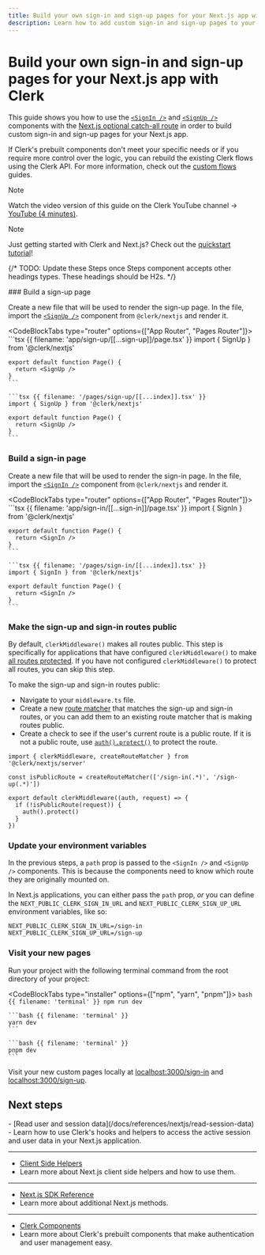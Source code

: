 ```yaml
---
title: Build your own sign-in and sign-up pages for your Next.js app with Clerk
description: Learn how to add custom sign-in and sign-up pages to your Next.js app with Clerk's prebuilt components.
---
```


# Build your own sign-in and sign-up pages for your Next.js app with Clerk

This guide shows you how to use the [`<SignIn />`](/docs/components/authentication/sign-in) and [`<SignUp />`](/docs/components/authentication/sign-up) components with the [Next.js optional catch-all route](https://nextjs.org/docs/pages/building-your-application/routing/dynamic-routes#catch-all-segments) in order to build custom sign-in and sign-up pages for your Next.js app.

If Clerk's prebuilt components don't meet your specific needs or if you require more control over the logic, you can rebuild the existing Clerk flows using the Clerk API. For more information, check out the [custom flows](/docs/custom-flows/overview) guides.

> [!NOTE]
> Watch the video version of this guide on the Clerk YouTube channel  → [YouTube (4 minutes)](https://youtu.be/fsuHLafTYyg).

> [!NOTE]
> Just getting started with Clerk and Next.js? Check out the [quickstart tutorial](/docs/quickstarts/nextjs)!

{/* TODO: Update these Steps once Steps component accepts other headings types. These headings should be H2s. */}

<Steps>
  ### Build a sign-up page

  Create a new file that will be used to render the sign-up page. In the file, import the [`<SignUp />`](/docs/components/authentication/sign-up) component from `@clerk/nextjs` and render it.

  <CodeBlockTabs type="router" options={["App Router", "Pages Router"]}>
    ```tsx {{ filename: 'app/sign-up/[[...sign-up]]/page.tsx' }}
    import { SignUp } from '@clerk/nextjs'

    export default function Page() {
      return <SignUp />
    }
    ```

    ```tsx {{ filename: '/pages/sign-up/[[...index]].tsx' }}
    import { SignUp } from '@clerk/nextjs'

    export default function Page() {
      return <SignUp />
    }
    ```
  </CodeBlockTabs>

  ### Build a sign-in page

  Create a new file that will be used to render the sign-in page. In the file, import the [`<SignIn />`](/docs/components/authentication/sign-in) component from `@clerk/nextjs` and render it.

  <CodeBlockTabs type="router" options={["App Router", "Pages Router"]}>
    ```tsx {{ filename: 'app/sign-in/[[...sign-in]]/page.tsx' }}
    import { SignIn } from '@clerk/nextjs'

    export default function Page() {
      return <SignIn />
    }
    ```

    ```tsx {{ filename: '/pages/sign-in/[[...index]].tsx' }}
    import { SignIn } from '@clerk/nextjs'

    export default function Page() {
      return <SignIn />
    }
    ```
  </CodeBlockTabs>

  ### Make the sign-up and sign-in routes public

  By default, `clerkMiddleware()` makes all routes public. This step is specifically for applications that have configured `clerkMiddleware()` to make [all routes protected](/docs/references/nextjs/clerk-middleware#protect-all-routes). If you have not configured `clerkMiddleware()` to protect all routes, you can skip this step.

  To make the sign-up and sign-in routes public:

  - Navigate to your `middleware.ts` file.
  - Create a new [route matcher](/docs/references/nextjs/clerk-middleware#create-route-matcher) that matches the sign-up and sign-in routes, or you can add them to an existing route matcher that is making routes public.
  - Create a check to see if the user's current route is a public route. If it is not a public route, use [`auth().protect()`](/docs/references/nextjs/auth#protect) to protect the route.

  ```tsx {{ filename: 'middleware.ts' }}
  import { clerkMiddleware, createRouteMatcher } from '@clerk/nextjs/server'

  const isPublicRoute = createRouteMatcher(['/sign-in(.*)', '/sign-up(.*)'])

  export default clerkMiddleware((auth, request) => {
    if (!isPublicRoute(request)) {
      auth().protect()
    }
  })
  ```

  ### Update your environment variables

  In the previous steps, a `path` prop is passed to the `<SignIn />` and `<SignUp />` components. This is because the components need to know which route they are originally mounted on.

  In Next.js applications, you can either pass the `path` prop, _or_ you can define the `NEXT_PUBLIC_CLERK_SIGN_IN_URL` and `NEXT_PUBLIC_CLERK_SIGN_UP_URL` environment variables, like so:

  ```env {{ filename: '.env.local' }}
  NEXT_PUBLIC_CLERK_SIGN_IN_URL=/sign-in
  NEXT_PUBLIC_CLERK_SIGN_UP_URL=/sign-up
  ```

  ### Visit your new pages

  Run your project with the following terminal command from the root directory of your project:

  <CodeBlockTabs type="installer" options={["npm", "yarn", "pnpm"]}>
    ```bash {{ filename: 'terminal' }}
    npm run dev
    ```

    ```bash {{ filename: 'terminal' }}
    yarn dev
    ```

    ```bash {{ filename: 'terminal' }}
    pnpm dev
    ```
  </CodeBlockTabs>

  Visit your new custom pages locally at [localhost:3000/sign-in](http://localhost:3000/sign-in) and [localhost:3000/sign-up](http://localhost:3000/sign-up).
</Steps>

## Next steps

<Cards>
  - [Read user and session data](/docs/references/nextjs/read-session-data)
  - Learn how to use Clerk's hooks and helpers to access the active session and user data in your Next.js application.

  ---

  - [Client Side Helpers](/docs/references/nextjs/overview#client-side-helpers)
  - Learn more about Next.js client side helpers and how to use them.

  ---

  - [Next.js SDK Reference](/docs/references/nextjs/overview)
  - Learn more about additional Next.js methods.

  ---

  - [Clerk Components](/docs/components/overview)
  - Learn more about Clerk's prebuilt components that make authentication and user management easy.
</Cards>

